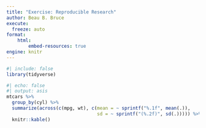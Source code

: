 ```yaml
---
title: "Exercise: Reproducible Research"
author: Beau B. Bruce
execute:
  freeze: auto
format:                                  
    html:                                
        embed-resources: true            
engine: knitr   
---
```


```r
#| include: false
library(tidyverse)
```

```r
#| echo: false
#| output: asis
mtcars %>% 
  group_by(cyl) %>% 
  summarize(across(c(mpg, wt), c(mean = ~ sprintf("%.1f", mean(.)), 
                                 sd = ~ sprintf("(%.2f)", sd(.))))) %>% 
  knitr::kable()
```